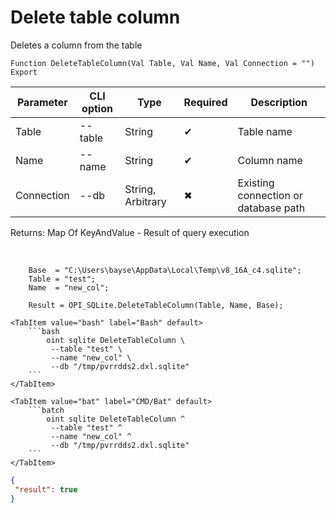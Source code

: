 ﻿---
sidebar_position: 4
description: Delete table column and other functions to work with SQLite in the Open Integration Package, a free open-source integration library for 1C:Enterprise 8, OneScript and CLI
keywords: [1C, 1С, 1С:Enterprise, 1С:Enterprise 8.3, API, Integration, Services, Exchange, OneScript, CLI, SQLite]
---


# Delete table column
 Deletes a column from the table



`Function DeleteTableColumn(Val Table, Val Name, Val Connection = "") Export`

  | Parameter | CLI option | Type | Required | Description |
  |-|-|-|-|-|
  | Table | --table | String | &#x2714; | Table name |
  | Name | --name | String | &#x2714; | Column name |
  | Connection | --db | String, Arbitrary | &#x2716; | Existing connection or database path |

  
  Returns:  Map Of KeyAndValue - Result of query execution

<br/>



```bsl title="1C:Enterprise/OneScript code example"
    Base  = "C:\Users\bayse\AppData\Local\Temp\v8_16A_c4.sqlite";
    Table = "test";
    Name  = "new_col";

    Result = OPI_SQLite.DeleteTableColumn(Table, Name, Base);
```
 

 <Tabs>
  
    <TabItem value="bash" label="Bash" default>
        ```bash
            oint sqlite DeleteTableColumn \
             --table "test" \
             --name "new_col" \
             --db "/tmp/pvrrdds2.dxl.sqlite"
        ```
    </TabItem>
  
    <TabItem value="bat" label="CMD/Bat" default>
        ```batch
            oint sqlite DeleteTableColumn ^
             --table "test" ^
             --name "new_col" ^
             --db "/tmp/pvrrdds2.dxl.sqlite"
        ```
    </TabItem>
</Tabs>


```json title="Result"
{
 "result": true
}
```
